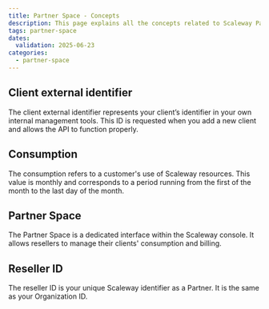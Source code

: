 ```yaml
---
title: Partner Space - Concepts
description: This page explains all the concepts related to Scaleway Partner Space
tags: partner-space
dates:
  validation: 2025-06-23
categories:
  - partner-space
---
```


## Client external identifier

The client external identifier represents your client’s identifier in your own internal management tools. This ID is requested when you add a new client and allows the API to function properly.

## Consumption

The consumption refers to a customer's use of Scaleway resources. This value is monthly and corresponds to a period running from the first of the month to the last day of the month.

## Partner Space

The Partner Space is a dedicated interface within the Scaleway console. It allows resellers to manage their clients' consumption and billing.

## Reseller ID

The reseller ID is your unique Scaleway identifier as a Partner. It is the same as your Organization ID.
